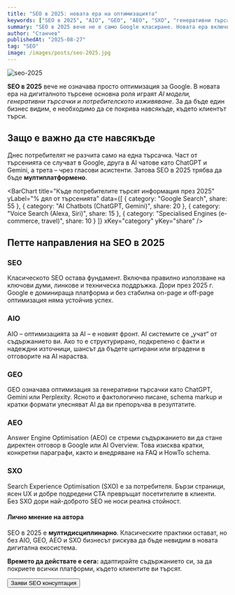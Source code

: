 ```yaml
---
title: "SEO в 2025: новата ера на оптимизацията"
keywords: ["SEO в 2025", "AIO", "GEO", "AEO", "SXO", "генеративни търсачки", "AI оптимизация", "UX", "ChatGPT", "Google AI Overviews"]
summary: "SEO в 2025 вече не е само Google класиране. Новата ера включва AI оптимизация, генеративни търсачки и потребителско изживяване. Ето кои са 5-те ключови направления."
author: "Станчев"
publishedAt: "2025-08-27"
tag: "SEO"
image: /images/posts/seo-2025.jpg
---
```


![seo-2025](/images/posts/seo-2025.jpg)

<strong>SEO в 2025</strong> вече не означава просто оптимизация за Google. В новата ера на дигиталното търсене основна роля играят <em>AI модели, генеративни търсачки и потребителското изживяване</em>. За да бъде един бизнес видим, е необходимо да се покрива навсякъде, където клиентът търси.  

<Feedback
  title="Ключов извод"
  description="SEO в 2025 вече не е само битка за Google. Оптимизацията обхваща генеративни търсачки, AI чатове и гласово търсене."
/>

<h2 id="zashto">Защо е важно да сте навсякъде</h2>

Днес потребителят не разчита само на една търсачка. Част от търсенията се случват в Google, друга в AI чатове като ChatGPT и Gemini, а трета – чрез гласови асистенти. Затова SEO в 2025 трябва да бъде <strong>мултиплатформено</strong>.  

<BarChart
  title="Къде потребителите търсят информация през 2025"
  yLabel="% дял от търсенията"
  data={[
    { category: "Google Search", share: 55 },
    { category: "AI Chatbots (ChatGPT, Gemini)", share: 20 },
    { category: "Voice Search (Alexa, Siri)", share: 15 },
    { category: "Specialised Engines (e-commerce, travel)", share: 10 }
  ]}
  xKey="category"
  yKey="share"
/>

<h2 id="napravleniya">Петте направления на SEO в 2025</h2>

<h3 id="seo">SEO</h3>
Класическото SEO остава фундамент. Включва правилно използване на ключови думи, линкове и техническа поддръжка. Дори през 2025 г. Google е доминираща платформа и без стабилна on-page и off-page оптимизация няма устойчив успех.  

<h3 id="aio">AIO</h3>
AIO – оптимизацията за AI – е новият фронт. AI системите се „учат“ от съдържанието ви. Ако то е структурирано, подкрепено с факти и надеждни източници, шансът да бъдете цитирани или вградени в отговорите на AI нараства.  

<h3 id="geo">GEO</h3>
GEO означава оптимизация за генеративни търсачки като ChatGPT, Gemini или Perplexity. Ясното и фактологично писане, schema markup и кратки формати улесняват AI да ви препоръчва в резултатите.  

<h3 id="aeo">AEO</h3>
Answer Engine Optimisation (AEO) се стреми съдържанието ви да стане директен отговор в Google или AI Overview. Това изисква кратки, конкретни параграфи, както и внедряване на FAQ и HowTo schema.  

<h3 id="sxo">SXO</h3>
Search Experience Optimisation (SXO) е за потребителя. Бързи страници, ясен UX и добре подредени CTA превръщат посетителите в клиенти. Без SXO дори най-доброто SEO не носи реална стойност.  

<h4 id="zaklyuchenie">Лично мнение на автора</h4>

SEO в 2025 е <strong>мултидисциплинарно</strong>. Класическите практики остават, но без AIO, GEO, AEO и SXO бизнесът рискува да бъде невидим в новата дигитална екосистема.  
<p><strong>Времето да действате е сега:</strong> адаптирайте съдържанието си, за да покриете всички платформи, където клиентите ви търсят.</p>

<Button href="/kontakt" variant="primary">Заяви SEO консултация</Button>
